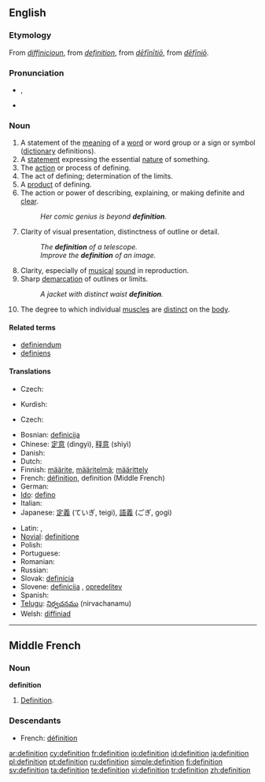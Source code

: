 {{see|définition}}
==English==
{{wikipedia}}

===Etymology===
From {{ME.}} ''[[diffinicioun#Middle English|diffinicioun]]'', from {{MF.}} ''[[#Middle French|definition]]'', from {{L.}} ''[[definitio#Latin|dēfīnītiō]]'', from ''[[definio#Latin|dēfīniō]]''.

===Pronunciation===
* {{IPA|/ˌdɛfɪˈnɪʃən/}}, {{SAMPA|/%defI"nIS@n/}}
* {{audio|en-us-definition.ogg|Audio (US)}}

===Noun===
{{en-noun}}

# A statement of the [[meaning]] of a [[word]] or word group or a sign or symbol ([[dictionary]] definitions).
# A [[statement]] expressing the essential [[nature]] of something.
# The [[action]] or process of defining.
# The act of defining; determination of the limits.
# A [[product]] of defining.
# The action or power of describing, explaining, or making definite and [[clear]].
#: ''Her comic genius is beyond '''definition'''.''
# Clarity of visual presentation, distinctness of outline or detail.
#: ''The '''definition''' of a telescope.''
#: ''Improve the '''definition''' of an image.''
# Clarity, especially of [[musical]] [[sound]] in reproduction.
# Sharp [[demarcation]] of outlines or limits.
#: ''A jacket with distinct waist '''definition'''.''
# {{bodybuilding}} The degree to which individual [[muscle]]s are [[distinct]] on the [[body]].

====Related terms====
* [[definiendum]]
* [[definiens]]

====Translations====
{{trans-top|statement of the meaning of a word or word group or a sign or symbol}}
* Czech: {{t+|cs|definice|f}}
{{trans-mid}}
*Kurdish: {{t|ku|پێناسه‌|tr=|sc=KUchar}}
{{trans-bottom}}

{{trans-top|action or process of defining}}
* Czech: {{t+|cs|definice|f}}
{{trans-mid}}
{{trans-bottom}}
{{checktrans-top}}
*Bosnian: [[definicija]] {{f}}
*Chinese: [[定意]] (dìngyì), [[释意]] (shìyì)
* Danish: {{t-|da|definition}}
* Dutch: {{t|nl|definitie|f}}
*Finnish: [[määrite]], [[määritelmä]]; [[määrittely]]
*French: [[définition]], definition (Middle French)
* German: {{t+|de|Definition|f}}
*[[Ido]]: [[defino]]
* Italian: {{t+|it|definizione|f}}
*Japanese: [[定義]] (ていぎ, teigi), [[語義]] (ごぎ, gogi)
{{trans-mid}}
* Latin: {{t-|la|definitio}}, {{t-|la|definitionis}}
*[[Novial]]: [[definitione]]
* Polish: {{t|pl|definicja|f}}
* Portuguese: {{t|pt|definição|f}}
* Romanian: {{t-|ro|definiţie|f}}
* Russian: {{t|ru|определение|n|tr=opredelénije}}
*Slovak: [[definícia]] {{f}}
*Slovene: [[definicija]] {{f}}, [[opredelitev]] {{f}}
* Spanish: {{t-|es|definición|f}}
*[[Telugu]]: [[నిర్వచనము]] (nirvachanamu)
*Welsh: [[diffiniad]] {{m}}
{{trans-bottom}}

----

==Middle French==

===Noun===
'''definition'''

# [[#English|Definition]].

===Descendants===
* French: [[définition]]

[[ar:definition]]
[[cy:definition]]
[[fr:definition]]
[[io:definition]]
[[id:definition]]
[[ja:definition]]
[[pl:definition]]
[[pt:definition]]
[[ru:definition]]
[[simple:definition]]
[[fi:definition]]
[[sv:definition]]
[[ta:definition]]
[[te:definition]]
[[vi:definition]]
[[tr:definition]]
[[zh:definition]]